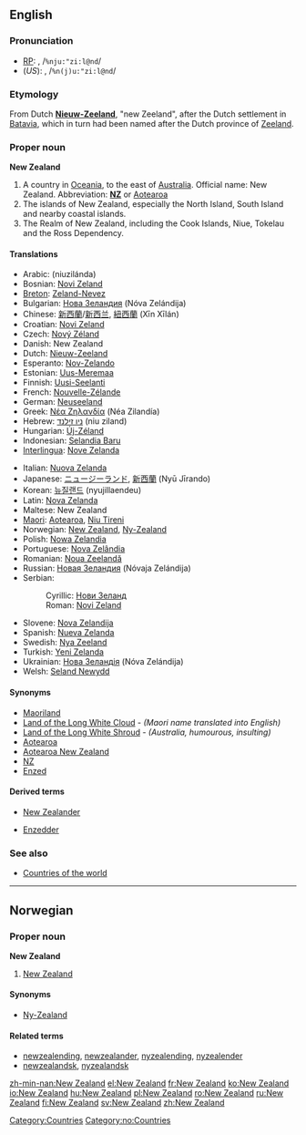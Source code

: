 ==English==
{{wikipedia}}
===Pronunciation===
*[[RP]]: {{IPAchar|"nyoo͞-zē'lənd, /ˌnjuːˈziːlənd/}}, /<tt>%nju:"zi:l@nd</tt>/
*(''US''): {{IPAchar|"n(y)oo͞-zē'lənd, /ˌn(j)uːˈziːlənd/}}, /<tt>%n(j)u:"zi:l@nd</tt>/

===Etymology===
From Dutch '''[[Nieuw-Zeeland]]''', "new Zeeland", after the Dutch settlement in [[Batavia]], which in turn had been named after the Dutch province of [[Zeeland]].

===Proper noun===
'''New Zealand'''

#A country in [[Oceania]], to the east of [[Australia]]. Official name: New Zealand.  Abbreviation: '''[[NZ]]''' or [[Aotearoa]]
#The islands of New Zealand, especially the North Island, South Island and nearby coastal islands.
#The Realm of New Zealand, including the Cook Islands, Niue, Tokelau and the Ross Dependency.


====Translations====
{{top}}
*Arabic: {{ARchar|[[نيوزيلاندا]]}} (niuzilánda) {{f}}
*Bosnian: [[Novi Zeland#Bosnian|Novi Zeland]] {{m}}
*[[Breton]]: [[Zeland-Nevez]]
*Bulgarian: [[Нова Зеландия]] (Nóva Zelándija) {{f}}
*Chinese: [[新西蘭]]/[[新西兰]], [[紐西蘭]] (Xīn Xīlán)
*Croatian: [[Novi Zeland#Croatian|Novi Zeland]] {{m}}
*Czech: [[Nový Zéland]] {{m}}
*Danish: New Zealand
*Dutch: [[Nieuw-Zeeland]]
*Esperanto: [[Nov-Zelando]]
*Estonian: [[Uus-Meremaa]]
*Finnish: [[Uusi-Seelanti]]
*French: [[Nouvelle-Zélande]] {{f}}
*German: [[Neuseeland]] {{n}}
*Greek: [[Νέα Ζηλανδία]] (Néa Zilandía) {{f}}
*Hebrew: [[ניו זילנד]] (niu ziland) {{f}}
*Hungarian: [[Új-Zéland]]
*Indonesian: [[Selandia Baru]]
*[[Interlingua]]: [[Nove Zelanda]]
{{mid}}
*Italian: [[Nuova Zelanda]] {{f}}
*Japanese: [[ニュージーランド]], [[新西蘭]] (Nyū Jīrando)
*Korean: [[뉴질랜드]] (nyujillaendeu)
*Latin: [[Nova Zelanda]] {{f}}
*Maltese: New Zealand
*[[Maori]]: [[Aotearoa]], [[Niu Tireni]]
*Norwegian: [[#Norwegian|New Zealand]], [[Ny-Zealand]]
*Polish: [[Nowa Zelandia]] {{f}}
*Portuguese: [[Nova Zelândia]] {{f}}
*Romanian: [[Noua Zeelandă]] {{f}}
*Russian: [[Новая Зеландия]] (Nóvaja Zelándija) {{f}}
*Serbian:
*:Cyrillic: [[Нови Зеланд#Serbian|Нови Зеланд]] {{m}}
*:Roman: [[Novi Zeland#Serbian|Novi Zeland]] {{m}}
*Slovene: [[Nova Zelandija]] {{f}}
*Spanish: [[Nueva Zelanda]] {{f}}
*Swedish: [[Nya Zeeland]]
*Turkish: [[Yeni Zelanda]]
*Ukrainian: [[Нова Зеландія]] (Nóva Zelándija) {{f}}
*Welsh: [[Seland Newydd]]
{{bottom}}

====Synonyms====
* [[Maoriland]]
* [[Land of the Long White Cloud]] - ''(Maori name translated into English)''
* [[Land of the Long White Shroud]] - ''(Australia, humourous, insulting)''
*[[Aotearoa]]
*[[Aotearoa New Zealand]]
*[[NZ]]
*[[Enzed]]

====Derived terms====
*[[New Zealander]]

*[[Enzedder]]

===See also===
*[[Countries of the world]]

[[Category:Countries]]


----

==Norwegian==
===Proper noun===
[[Category:no:Countries]]
'''New Zealand'''
#[[#English|New Zealand]]
====Synonyms====
*[[Ny-Zealand]]
====Related terms====
*[[newzealending]], [[newzealander]], [[nyzealending]], [[nyzealender]]
*[[newzealandsk]], [[nyzealandsk]]

[[zh-min-nan:New Zealand]]
[[el:New Zealand]]
[[fr:New Zealand]]
[[ko:New Zealand]]
[[io:New Zealand]]
[[hu:New Zealand]]
[[pl:New Zealand]]
[[ro:New Zealand]]
[[ru:New Zealand]]
[[fi:New Zealand]]
[[sv:New Zealand]]
[[zh:New Zealand]]